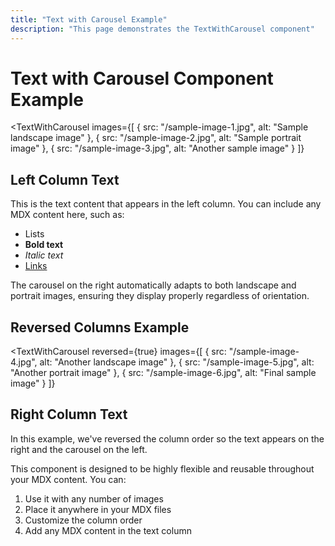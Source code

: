 ```yaml
---
title: "Text with Carousel Example"
description: "This page demonstrates the TextWithCarousel component"
---
```



# Text with Carousel Component Example

<TextWithCarousel 
  images={[
    { src: "/sample-image-1.jpg", alt: "Sample landscape image" },
    { src: "/sample-image-2.jpg", alt: "Sample portrait image" },
    { src: "/sample-image-3.jpg", alt: "Another sample image" }
  ]}
>
  ## Left Column Text
  
  This is the text content that appears in the left column. You can include any MDX content here, such as:
  
  - Lists
  - **Bold text**
  - *Italic text*
  - [Links](https://example.com)
  
  The carousel on the right automatically adapts to both landscape and portrait images, ensuring they display properly regardless of orientation.
</TextWithCarousel>

## Reversed Columns Example

<TextWithCarousel 
  reversed={true}
  images={[
    { src: "/sample-image-4.jpg", alt: "Another landscape image" },
    { src: "/sample-image-5.jpg", alt: "Another portrait image" },
    { src: "/sample-image-6.jpg", alt: "Final sample image" }
  ]}
>
  ## Right Column Text
  
  In this example, we've reversed the column order so the text appears on the right and the carousel on the left.
  
  This component is designed to be highly flexible and reusable throughout your MDX content. You can:
  
  1. Use it with any number of images
  2. Place it anywhere in your MDX files
  3. Customize the column order
  4. Add any MDX content in the text column
</TextWithCarousel>
